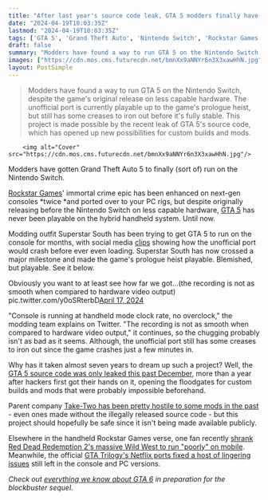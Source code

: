 ```yaml
---
title: "After last year's source code leak, GTA 5 modders finally have the game running on the Nintendo Switch - but it ain't pretty"
date: "2024-04-19T10:03:35Z"
lastmod: "2024-04-19T10:03:35Z"
tags: ['GTA 5', 'Grand Theft Auto', 'Nintendo Switch', 'Rockstar Games', 'Modding', 'Red Dead Redemption 2', 'Netflix']
draft: false
summary: "Modders have found a way to run GTA 5 on the Nintendo Switch, despite the game's original release on less capable hardware. The unofficial port is currently playable up to the game's prologue heist, but still has some creases to iron out before it's fully stable. This project is made possible by the recent leak of GTA 5's source code, which has opened up new possibilities for custom builds and mods."
images: ["https://cdn.mos.cms.futurecdn.net/bmnXx9aNNYr6n3X3xawHhN.jpg"]
layout: PostSimple
---
```

> Modders have found a way to run GTA 5 on the Nintendo Switch, despite the game's original release on less capable hardware. The unofficial port is currently playable up to the game's prologue heist, but still has some creases to iron out before it's fully stable. This project is made possible by the recent leak of GTA 5's source code, which has opened up new possibilities for custom builds and mods.


        <img alt="Cover" src="https://cdn.mos.cms.futurecdn.net/bmnXx9aNNYr6n3X3xawHhN.jpg"/>
        
Modders have gotten Grand Theft Auto 5 to finally (sort of) run on the Nintendo Switch. 

[Rockstar Games](https://www.gamesradar.com/uk/tag/rockstar-games/)' immortal crime epic has been enhanced on next-gen consoles *twice *and ported over to your PC rigs, but despite originally releasing before the Nintendo Switch on less capable hardware, [GTA 5](https://www.gamesradar.com/gta-5-guide/) has never been playable on the hybrid handheld system. Until now. 

Modding outfit Superstar South has been trying to get GTA 5 to run on the console for months, with social media [clips](https://x.com/SuperstarS31668/status/1768294179560640800) showing how the unofficial port would crash before ever even loading. Superstar South has now crossed a major milestone and made the game's prologue heist playable. Blemished, but playable. See it below.

Obviously you want to at least see how far we got...(the recording is not as smooth when compared to hardware video output) pic.twitter.com/y0oSRterbD[April 17, 2024](https://twitter.com/SuperstarS31668/status/1780676856129196294)

"Console is running at handheld mode clock rate, no overclock," the modding team explains on Twitter. "The recording is not as smooth when compared to hardware video output," it continues, so the chugging probably isn't as bad as it seems. Although, the unofficial port still has some creases to iron out since the game crashes just a few minutes in. 

Why has it taken almost seven years to dream up such a project? Well, the [GTA 5 source code was only leaked this past December](https://www.gamesradar.com/gta-5-is-effectively-open-source-now-and-fans-and-modders-are-scrambling-to-figure-out-what-that-means/#:~:text=The%20source%20code%20for%20GTA,of%20the%20open%2Dworld%20game.), more than a year after hackers first got their hands on it, opening the floodgates for custom builds and mods that were probably impossible beforehand. 

Parent company [Take-Two has been pretty hostile to some mods in the past](https://www.gamesradar.com/gta-5-and-red-dead-redemption-2-vr-modder-hit-with-copyright-takedown/) - even ones made without the illegally released source code - but this project should hopefully be safe since it isn't being made available publicly. 

Elsewhere in the handheld Rockstar Games verse, one fan recently [shrank Red Dead Redemption 2's massive Wild West to run "poorly" on mobile](https://www.gamesradar.com/red-dead-redemption-2-fan-puts-their-mobile-through-the-wringer-by-running-the-open-world-cowboy-game-on-it-very-poorly/). Meanwhile, the official [GTA Trilogy's Netflix ports fixed a host of lingering issues](https://www.gamesradar.com/netflixs-gta-trilogy-ports-look-like-the-real-thing-on-mobile-while-the-pc-and-console-versions-are-still-busted/) still left in the console and PC versions. 

*Check out *[<em>everything we know about GTA 6</em>](https://www.gamesradar.com/gta-6-guide/)* in preparation for the blockbuster sequel.*
        
